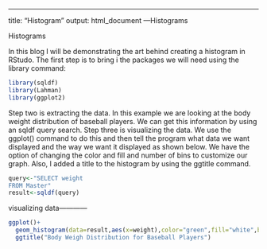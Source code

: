 ---
title: "Histogram"
output: html_document
---Histograms

Histograms

In this blog I will be demonstrating the art behind creating a histogram in RStudo. The first step is to bring i the packages we will need using the library command:
```r
library(sqldf)
library(Lahman)
library(ggplot2)
```
Step two is extracting the data. In this example we are looking at the body weight distribution of baseball players. We can get this information by using an sqldf query search. Step three is visualizing the data. We use the ggplot() command to do this and then tell the program what data we want displayed and the way we want it displayed as shown below. We have the option of changing the color and fill and number of bins to customize our graph. Also, I added a title to the histogram by using the ggtitle command.
```r
query<-"SELECT weight
FROM Master"
result<-sqldf(query)
```
visualizing data------------
```r
ggplot()+
  geom_histogram(data=result,aes(x=weight),color="green",fill="white",bins="50")+
  ggtitle("Body Weigh Distribution for Baseball Players")
```

